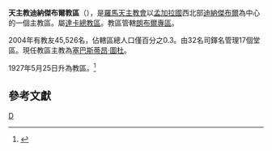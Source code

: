 {{Infobox Roman Catholic diocese
|Roman Catholic Diocese of = 天主教迪納傑布爾教區
|Latin name of diocese = Dioecesis Dinaipurensis
|image =
|caption = 
|location = [[孟加拉國|孟加拉國]]
|territory = [[朗布爾專區|朗布爾專區]]
|population = 41,867
|rite = [[罗马礼|罗马礼]]
|patron = 
|province = 
|established = 1990年
|cathedral = [[聖方濟各沙勿略主教座堂_(迪納傑布爾)|聖方濟各沙勿略主教座堂]]
|co-cathedral =
|leadership = 主教
|website = 
|pope = 
|patriarch= 
|metropolitan =  
|ordinary = [[塞巴斯蒂昂‧圖杜|塞巴斯蒂昂‧圖杜]]
|coadjutor archbishop =
|coadjutor bishop =
|auxiliary = 
|emeritus =
}}

'''天主教迪納傑布爾教區'''（{{lang-la|Dioecesis Dinaipurensis}}），是[[羅馬天主教會|羅馬天主教會]]以[[孟加拉國|孟加拉國]]西北部[[迪納傑布爾|迪納傑布爾]]為中心的一個主教區。屬[[天主教達卡總教區|達卡總教區]]。教區管轄[[朗布爾專區|朗布爾專區]]。
 
2004年有教友45,526名，佔轄區總人口僅百分之0.3。由32名司鐸名管理17個堂區。現任教區主教為[[塞巴斯蒂昂‧圖杜|塞巴斯蒂昂‧圖杜]]。

1927年5月25日升為教區。<ref name="D">{{cite journal
|journal=[[宗座公報|宗座公報]]
|publisher=梵蒂岡出版社
|date=1927年
|volume=19
|title=Supremi Apostolatus
|page=373
|url=http://www.vatican.va/archive/aas/documents/AAS%2019%20%5B1927%5D%20-%20ocr.pdf
|access-date=2012-03-18
|archive-date=2013-03-03
|archive-url=https://web.archive.org/web/20130303051623/http://www.vatican.va/archive/aas/documents/AAS%2019%20%5B1927%5D%20-%20ocr.pdf
|dead-url=no
}}</ref>

==參考文獻==
{{reflist}}
[[Category:孟加拉國天主教教區|D]]
{{天主教孟加拉教區}}